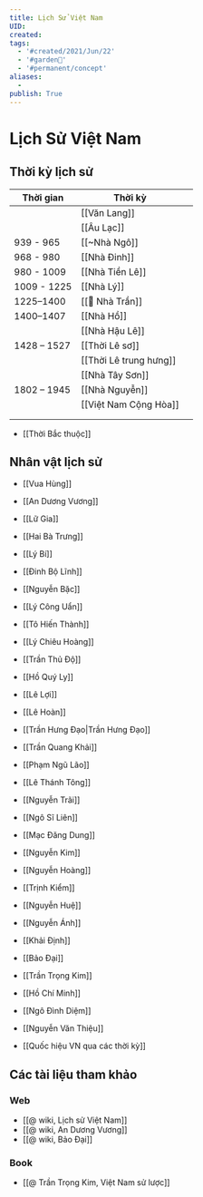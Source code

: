 ```yaml
---
title: Lịch Sử Việt Nam
UID: 
created: 
tags:
  - '#created/2021/Jun/22'
  - '#garden🏡'
  - '#permanent/concept'
aliases:
  - 
publish: True
---
```

# Lịch Sử Việt Nam

## Thời kỳ lịch sử
| Thời gian   | Thời kỳ                |     |
| ----------- | ---------------------- | --- |
|             | [[Văn Lang]]          |     |
|             | [[Âu Lạc]]            |     |
| 939 - 965   | [[~Nhà Ngô]]           |     |
| 968 - 980   | [[Nhà Đinh]]          |     |
| 980 - 1009  | [[Nhà Tiền Lê]]       |     |
| 1009 - 1225 | [[Nhà Lý]]            |     |
| 1225–1400   | [[🏡 Nhà Trần]]        |     |
| 1400–1407   | [[Nhà Hồ]]            |     |
|             | [[Nhà Hậu Lê]]        |     |
| 1428 – 1527 | [[Thời Lê sơ]]         |     |
|             | [[Thời Lê trung hưng]] |     |
|             | [[Nhà Tây Sơn]]       |     |
| 1802 – 1945 | [[Nhà Nguyễn]]        |     |
|             | [[Việt Nam Cộng Hòa]] |     |
|             |                        |     |
|             |                        |     |
- [[Thời Bắc thuộc]]

## Nhân vật lịch sử
- [[Vua Hùng]]
- [[An Dương Vương]]
- [[Lữ Gia]]
- [[Hai Bà Trưng]]
- [[Lý Bí]]
- [[Đinh Bộ Lĩnh]]
- [[Nguyễn Bặc]]
- [[Lý Công Uẩn]]
- [[Tô Hiến Thành]]
- [[Lý Chiêu Hoàng]]
- [[Trần Thủ Độ]]
- [[Hồ Quý Ly]]
- [[Lê Lợi]]
- [[Lê Hoàn]]
- [[Trần Hưng Đạo|Trần Hưng Đạo]]
- [[Trần Quang Khải]]
- [[Phạm Ngũ Lão]]
- [[Lê Thánh Tông]]
- [[Nguyễn Trãi]]
- [[Ngô Sĩ Liên]]
- [[Mạc Đăng Dung]]
- [[Nguyễn Kim]]
- [[Nguyễn Hoàng]]
- [[Trịnh Kiểm]]
- [[Nguyễn Huệ]]
- [[Nguyễn Ánh]]
- [[Khải Định]]
- [[Bảo Đại]]
- [[Trần Trọng Kim]]
- [[Hồ Chí Minh]]
- [[Ngô Đình Diệm]]
- [[Nguyễn Văn Thiệu]]


- [[Quốc hiệu VN qua các thời kỳ]]

## Các tài liệu tham khảo
### Web
- [[@ wiki, Lịch sử Việt Nam]]
- [[@ wiki, An Dương Vương]]
- [[@ wiki, Bảo Đại]]

### Book
- [[@ Trần Trọng Kim, Việt Nam sử lược]]